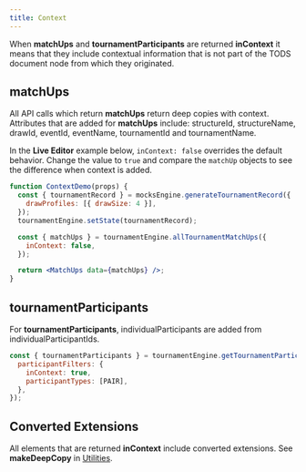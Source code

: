 ```yaml
---
title: Context
---
```


When **matchUps** and **tournamentParticipants** are returned **inContext**
it means that they include contextual information that is not part of the TODS document node from which they originated.

## matchUps

All API calls which return **matchUps** return deep copies with context.
Attributes that are added for **matchUps** include: structureId, structureName, drawId, eventId, eventName, tournamentId and tournamentName.

In the **Live Editor** example below, `inContext: false` overrides the default behavior.
Change the value to `true` and compare the `matchUp` objects to see the difference when context is added.

```jsx live
function ContextDemo(props) {
  const { tournamentRecord } = mocksEngine.generateTournamentRecord({
    drawProfiles: [{ drawSize: 4 }],
  });
  tournamentEngine.setState(tournamentRecord);

  const { matchUps } = tournamentEngine.allTournamentMatchUps({
    inContext: false,
  });

  return <MatchUps data={matchUps} />;
}
```

## tournamentParticipants

For **tournamentParticipants**, individualParticipants are added from individualParticipantIds.

```js
const { tournamentParticipants } = tournamentEngine.getTournamentParticipants({
  participantFilters: {
    inContext: true,
    participantTypes: [PAIR],
  },
});
```

## Converted Extensions

All elements that are returned **inContext** include converted extensions. See **makeDeepCopy** in [Utilities](../engines/makedeepcopy).

